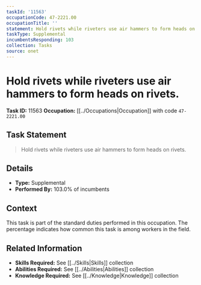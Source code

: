 ```yaml
---
taskId: '11563'
occupationCode: 47-2221.00
occupationTitle: ''
statement: Hold rivets while riveters use air hammers to form heads on rivets.
taskType: Supplemental
incumbentsResponding: 103
collection: Tasks
source: onet
---
```

# Hold rivets while riveters use air hammers to form heads on rivets.

**Task ID:** 11563
**Occupation:** [[../Occupations|Occupation]] with code `47-2221.00`

## Task Statement

> Hold rivets while riveters use air hammers to form heads on rivets.

## Details

- **Type:** Supplemental
- **Performed By:** 103.0% of incumbents

## Context

This task is part of the standard duties performed in this occupation. The percentage indicates how common this task is among workers in the field.

## Related Information

- **Skills Required:** See [[../Skills|Skills]] collection
- **Abilities Required:** See [[../Abilities|Abilities]] collection
- **Knowledge Required:** See [[../Knowledge|Knowledge]] collection
